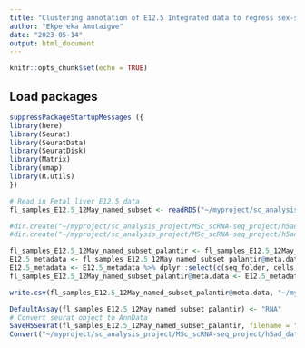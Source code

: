```yaml
---
title: "Clustering annotation of E12.5 Integrated data to regress sex-specific genes"
author: "Ekpereka Amutaigwe"
date: "2023-05-14"
output: html_document
---
```


```r
knitr::opts_chunk$set(echo = TRUE)
```

## Load packages

```r
suppressPackageStartupMessages ({
library(here)
library(Seurat)
library(SeuratData)
library(SeuratDisk)
library(Matrix)
library(umap)
library(R.utils)
})
```



```r
# Read in Fetal liver E12.5 data
fl_samples_E12.5_12May_named_subset <- readRDS("~/myproject/sc_analysis_project/msc_project/rds_data/FL_E12.5/repeated_fl_samples_E12.5_12May_named_subset.rds")
```



```r
#dir.create("~/myproject/sc_analysis_project/MSc_scRNA-seq_project/h5ad_data")
#dir.create("~/myproject/sc_analysis_project/MSc_scRNA-seq_project/h5ad_data/FL_E12.5")
```

```r
fl_samples_E12.5_12May_named_subset_palantir <- fl_samples_E12.5_12May_named_subset
E12.5_metadata <- fl_samples_E12.5_12May_named_subset_palantir@meta.data 
E12.5_metadata <- E12.5_metadata %>% dplyr::select(c(seq_folder, cells, sample, sample_group, sample_origin, S.Score, G2M.Score, Phase, cluster_ident))
fl_samples_E12.5_12May_named_subset_palantir@meta.data <- E12.5_metadata

write.csv(fl_samples_E12.5_12May_named_subset_palantir@meta.data, "~/myproject/sc_analysis_project/MSc_scRNA-seq_project/h5ad_data/FL_E12.5/E12.5_palantir_metadata.csv", quote = F, row.names = F) 
```



```r
DefaultAssay(fl_samples_E12.5_12May_named_subset_palantir) <- "RNA"
# Convert seurat object to AnnData
SaveH5Seurat(fl_samples_E12.5_12May_named_subset_palantir, filename = "~/myproject/sc_analysis_project/MSc_scRNA-seq_project/h5ad_data/FL_E12.5/fl_samples_E12.5_12May_named_subset_palantir.h5Seurat")
Convert("~/myproject/sc_analysis_project/MSc_scRNA-seq_project/h5ad_data/FL_E12.5/fl_samples_E12.5_12May_named_subset_palantir.h5Seurat", dest = "h5ad")
```

